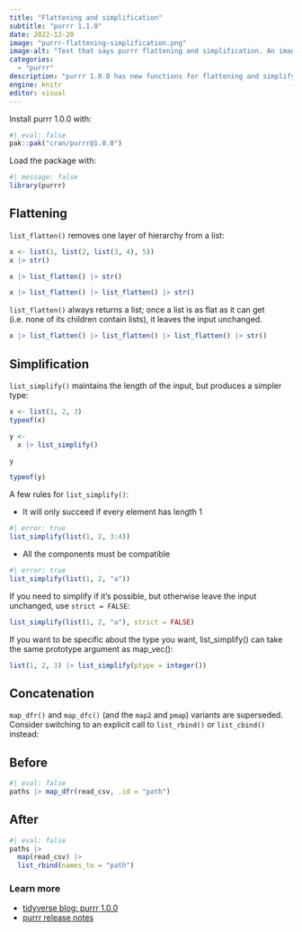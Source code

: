 ```yaml
---
title: "Flattening and simplification"
subtitle: "purrr 1.1.0"
date: 2022-12-20
image: "purrr-flattening-simplification.png"
image-alt: "Text that says purrr flattening and simplification. An image of a list being flattened with the list_flatten function."
categories:
  - "purrr"
description: "purrr 1.0.0 has new functions for flattening and simplifying lists."
engine: knitr
editor: visual
---
```


Install purrr 1.0.0 with:

```r
#| eval: false
pak::pak("cran/purrr@1.0.0")
```

Load the package with:

```r
#| message: false
library(purrr)
```

## Flattening

`list_flatten()` removes one layer of hierarchy from a list:

```r
x <- list(1, list(2, list(3, 4), 5))
x |> str()
```

```r
x |> list_flatten() |> str()
```

```r
x |> list_flatten() |> list_flatten() |> str()
```

`list_flatten()` always returns a list; once a list is as flat as it can get (i.e. none of its children contain lists), it leaves the input unchanged.

```r
x |> list_flatten() |> list_flatten() |> list_flatten() |> str()
```

## Simplification

`list_simplify()` maintains the length of the input, but produces a simpler type:

```r
x <- list(1, 2, 3)
typeof(x)
```

```r
y <-
  x |> list_simplify()

y

typeof(y)
```

A few rules for `list_simplify()`:

-   It will only succeed if every element has length 1

```r
#| error: true
list_simplify(list(1, 2, 3:4))
```

-   All the components must be compatible

```r
#| error: true
list_simplify(list(1, 2, "a"))
```

If you need to simplify if it's possible, but otherwise leave the input unchanged, use `strict = FALSE`:

```r
list_simplify(list(1, 2, "a"), strict = FALSE)
```

If you want to be specific about the type you want, list_simplify() can take the same prototype argument as map_vec():

```r
list(1, 2, 3) |> list_simplify(ptype = integer())
```

## Concatenation

`map_dfr()` and `map_dfc()` (and the `map2` and `pmap`) variants are superseded. Consider switching to an explicit call to `list_rbind()` or `list_cbind()` instead:

::: panel-tabset
## Before

```r
#| eval: false
paths |> map_dfr(read_csv, .id = "path")
```

## After

```r
#| eval: false
paths |> 
  map(read_csv) |> 
  list_rbind(names_to = "path")
```
:::

### Learn more

-   [tidyverse blog: purrr 1.0.0](https://www.tidyverse.org/blog/2022/12/purrr-1-0-0/)
-   [purrr release notes](https://github.com/tidyverse/purrr/releases/tag/v1.0.0)
